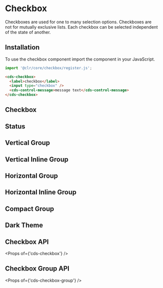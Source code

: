 
<Meta title="Forms/Checkbox" />

# Checkbox

Checkboxes are used for one to many selection options. Checkboxes are not for
mutually exclusive lists. Each checkbox can be selected independent of the
state of another.

## Installation

To use the checkbox component import the component in your JavaScript.

```typescript
import '@clr/core/checkbox/register.js';
```

```html
<cds-checkbox>
  <label>checkbox</label>
  <input type="checkbox" />
  <cds-control-message>message text</cds-control-message>
</cds-checkbox>
```

## Checkbox

<Preview>
  <Story id="stories-checkbox--checkbox" />
</Preview>

## Status

<Preview>
  <Story id="stories-checkbox--status" />
</Preview>

## Vertical Group

<Preview>
  <Story id="stories-checkbox--vertical-group" />
</Preview>

## Vertical Inline Group

<Preview>
  <Story id="stories-checkbox--vertical-inline-group" />
</Preview>

## Horizontal Group

<Preview>
  <Story id="stories-checkbox--horizontal-group" />
</Preview>

## Horizontal Inline Group

<Preview>
  <Story id="stories-checkbox--horizontal-inline-group" />
</Preview>

## Compact Group

<Preview>
  <Story id="stories-checkbox--compact-group" />
</Preview>

## Dark Theme

<Preview>
  <Story id="stories-checkbox--dark-theme" />
</Preview>

## Checkbox API

<Props of={'cds-checkbox'} />

## Checkbox Group API

<Props of={'cds-checkbox-group'} />
